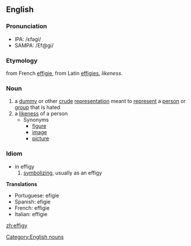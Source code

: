 ==English==
===Pronunciation===
*IPA: /ɛfəgi/
*SAMPA: /Ef@gi/

===Etymology===
from French [[effigie]], from Latin [[effigies]], ''likeness''.
===Noun===
# a [[dummy]] or other [[crude]] [[representation]] meant to [[represent]] a [[person]] or [[group]] that is hated
# a [[likeness]] of a person
#* Synonyms
#** [[figure]]
#** [[image]]
#** [[picture]]

===Idiom===
* in effigy
*# [[symbolize|symbolizing]], usually as an effigy

[[Category:English nouns]]

'''Translations'''

* Portuguese: efígie
* Spanish: efigie
* French: effigie
* Italian: effigie

[[zh:effigy]]